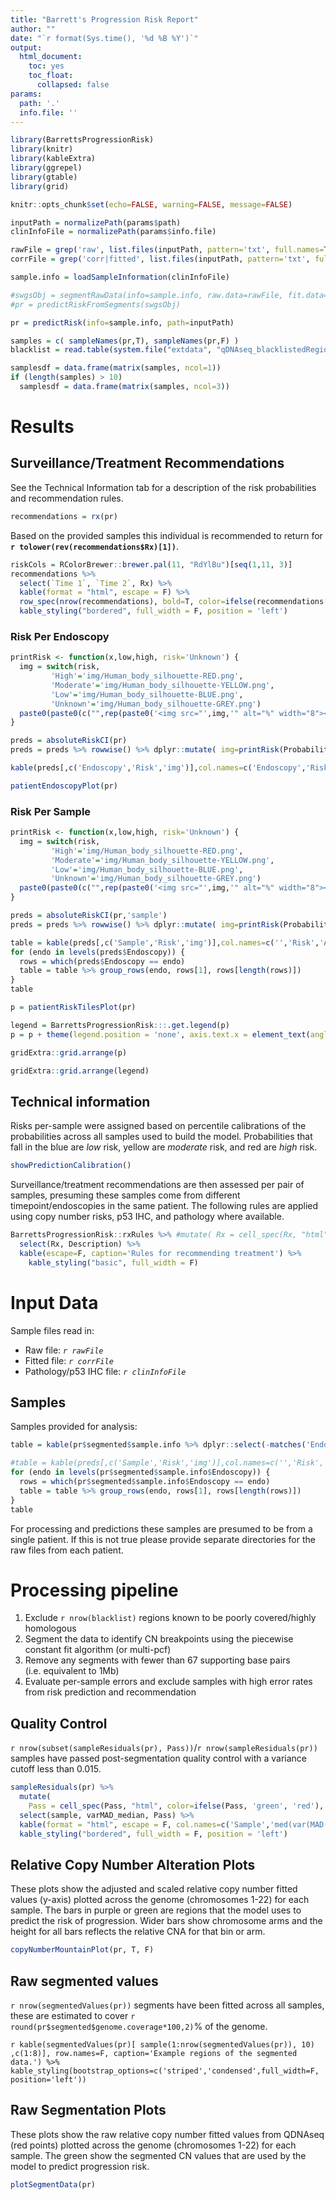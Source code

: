 ```yaml
---
title: "Barrett's Progression Risk Report"
author: ""
date: "`r format(Sys.time(), '%d %B %Y')`"
output: 
  html_document: 
    toc: yes
    toc_float: 
      collapsed: false
params: 
  path: '.'
  info.file: '' 
---
```


```r

library(BarrettsProgressionRisk)
library(knitr)
library(kableExtra)
library(ggrepel)
library(gtable)
library(grid)

knitr::opts_chunk$set(echo=FALSE, warning=FALSE, message=FALSE)

inputPath = normalizePath(params$path)
clinInfoFile = normalizePath(params$info.file)

rawFile = grep('raw', list.files(inputPath, pattern='txt', full.names=T), value=T, ignore.case=T)
corrFile = grep('corr|fitted', list.files(inputPath, pattern='txt', full.names=T), value=T,ignore.case=T)

sample.info = loadSampleInformation(clinInfoFile)

#swgsObj = segmentRawData(info=sample.info, raw.data=rawFile, fit.data=corrFile)
#pr = predictRiskFromSegments(swgsObj)

pr = predictRisk(info=sample.info, path=inputPath)

samples = c( sampleNames(pr,T), sampleNames(pr,F) )
blacklist = read.table(system.file("extdata", "qDNAseq_blacklistedRegions.txt", package="BarrettsProgressionRisk"), sep = '\t', header=T)

samplesdf = data.frame(matrix(samples, ncol=1))
if (length(samples) > 10)
  samplesdf = data.frame(matrix(samples, ncol=3))
```


# Results {.tabset .tabset-fade .tabset-pills}

## Surveillance/Treatment Recommendations {.tabset .tabset-fade .tabset-pills}

See the Technical Information tab for a description of the risk probabilities and recommendation rules.

```r
recommendations = rx(pr)
```

Based on the provided samples this individual is recommended to return for **`r tolower(rev(recommendations$Rx)[1])`**.

```r
riskCols = RColorBrewer::brewer.pal(11, "RdYlBu")[seq(1,11, 3)]
recommendations %>%
  select(`Time 1`, `Time 2`, Rx) %>%
  kable(format = "html", escape = F) %>%
  row_spec(nrow(recommendations), bold=T, color=ifelse(recommendations[nrow(recommendations),'Rule'] %in% c(1,4), 'white', 'black'), background = riskCols[recommendations[nrow(recommendations),'Rule',drop=T]]) %>%
  kable_styling("bordered", full_width = F, position = 'left') 
```

### Risk Per Endoscopy

```r
printRisk <- function(x,low,high, risk='Unknown') {
  img = switch(risk, 
         'High'='img/Human_body_silhouette-RED.png',
         'Moderate'='img/Human_body_silhouette-YELLOW.png',
         'Low'='img/Human_body_silhouette-BLUE.png',
         'Unknown'='img/Human_body_silhouette-GREY.png')
  paste0(paste0(c("",rep(paste0('<img src="',img,'" alt="%" width="8"></img>'), x)), collapse=""), ' <b>',x, '%</b> (',low,'%-',high,'%)')
} 

preds = absoluteRiskCI(pr)
preds = preds %>% rowwise() %>% dplyr::mutate( img=printRisk(Probability*100,CI.low*100,CI.high*100,Risk) )

kable(preds[,c('Endoscopy','Risk','img')],col.names=c('Endoscopy','Risk','Absolute Risk'), escape=FALSE) %>% kable_styling(bootstrap_options=c('bordered',full_width=T))

patientEndoscopyPlot(pr)
```


### Risk Per Sample

```r
printRisk <- function(x,low,high, risk='Unknown') {
  img = switch(risk, 
         'High'='img/Human_body_silhouette-RED.png',
         'Moderate'='img/Human_body_silhouette-YELLOW.png',
         'Low'='img/Human_body_silhouette-BLUE.png',
         'Unknown'='img/Human_body_silhouette-GREY.png')
  paste0(paste0(c("",rep(paste0('<img src="',img,'" alt="%" width="8"></img>'), x)), collapse=""), ' <b>',x, '%</b> (',low,'%-',high,'%)')
} 

preds = absoluteRiskCI(pr,'sample')
preds = preds %>% rowwise() %>% dplyr::mutate( img=printRisk(Probability*100,CI.low*100,CI.high*100,Risk) )

table = kable(preds[,c('Sample','Risk','img')],col.names=c('','Risk','Absolute Risk'), escape=FALSE) %>% kable_styling(bootstrap_options=c('bordered',full_width=T)) 
for (endo in levels(preds$Endoscopy)) {
  rows = which(preds$Endoscopy == endo)
  table = table %>% group_rows(endo, rows[1], rows[length(rows)])  
}
table
```


```r
p = patientRiskTilesPlot(pr)

legend = BarrettsProgressionRisk:::.get.legend(p)
p = p + theme(legend.position = 'none', axis.text.x = element_text(angle=45)) + labs(title='Sample risk by endoscopy', y='Biopsy height', x='Date')

gridExtra::grid.arrange(p)
```

```r
gridExtra::grid.arrange(legend)
```



## Technical information 

Risks per-sample were assigned based on percentile calibrations of the probabilities across all samples used to build the model.  Probabilities that fall in the blue are *low* risk, yellow are *moderate* risk, and red are *high* risk.

```r
showPredictionCalibration() 
```

Surveillance/treatment recommendations are then assessed per pair of samples, presuming these samples come from different timepoint/endoscopies in the same patient. The following rules are applied using copy number risks, p53 IHC, and pathology where available. 

```r
BarrettsProgressionRisk::rxRules %>% #mutate( Rx = cell_spec(Rx, "html", color = ifelse(Rule %in% c(1,4), 'white', 'black'), background = riskCols[Rule], bold = (Rule == 1), italic = (Rule < 3) ) )  %>% 
  select(Rx, Description) %>%
  kable(escape=F, caption='Rules for recommending treatment') %>% 
    kable_styling("basic", full_width = F) 
```


# Input Data {.tabset .tabset-fade .tabset-pills}

Sample files read in:

* Raw file: _`r rawFile`_
* Fitted file: _`r corrFile`_
* Pathology/p53 IHC file: _`r clinInfoFile`_

## Samples 

Samples provided for analysis:

```r
table = kable(pr$segmented$sample.info %>% dplyr::select(-matches('Endoscopy')))  %>% kable_styling(bootstrap_options=c('striped','condensed',full_width=T))

#table = kable(preds[,c('Sample','Risk','img')],col.names=c('','Risk','Absolute Risk'), escape=FALSE) %>% kable_styling(bootstrap_options=c('bordered',full_width=T)) 
for (endo in levels(pr$segmented$sample.info$Endoscopy)) {
  rows = which(pr$segmented$sample.info$Endoscopy == endo)
  table = table %>% group_rows(endo, rows[1], rows[length(rows)])  
}
table
```

For processing and predictions these samples are presumed to be from a single patient. If this is not true please provide separate directories for the raw files from each patient.


# Processing pipeline {.tabset .tabset-fade .tabset-pills}

1. Exclude `r nrow(blacklist)` regions known to be poorly covered/highly homologous
2. Segment the data to identify CN breakpoints using the piecewise constant fit algorithm (or multi-pcf) 
3. Remove any segments with fewer than 67 supporting base pairs (i.e. equivalent to 1Mb)
4. Evaluate per-sample errors and exclude samples with high error rates from risk prediction and recommendation

## Quality Control

`r nrow(subset(sampleResiduals(pr), Pass))`/`r nrow(sampleResiduals(pr))` samples have passed post-segmentation quality control with a variance cutoff less than 0.015.

```r
sampleResiduals(pr) %>%
  mutate(
    Pass = cell_spec(Pass, "html", color=ifelse(Pass, 'green', 'red'), background=ifelse(Pass, 'green', 'red'))) %>%
  select(sample, varMAD_median, Pass) %>%
  kable(format = "html", escape = F, col.names=c('Sample','med(var(MAD(segments)))', 'QC Pass/Fail')) %>%
  kable_styling("bordered", full_width = F, position = 'left') 
```


## Relative Copy Number Alteration Plots

These plots show the adjusted and scaled relative copy number fitted values (y-axis) plotted across the genome (chromosomes 1-22) for each sample. The bars in purple or green are regions that the model uses to predict the risk of progression. Wider bars show chromosome arms and the height for all bars reflects the relative CNA for that bin or arm.  

```r
copyNumberMountainPlot(pr, T, F)
```


## Raw segmented values

`r nrow(segmentedValues(pr))` segments have been fitted across all samples, these are estimated to cover `r round(pr$segmented$genome.coverage*100,2)`% of the genome.

`r kable(segmentedValues(pr)[ sample(1:nrow(segmentedValues(pr)), 10) ,c(1:8)], row.names=F, caption='Example regions of the segmented data.') %>% kable_styling(bootstrap_options=c('striped','condensed',full_width=F, position='left'))`


## Raw Segmentation Plots

These plots show the raw relative copy number fitted values from QDNAseq (red points) plotted across the genome (chromosomes 1-22) for each sample. The green show the segmented CN values that are used by the model to predict progression risk.

```r
plotSegmentData(pr)
```




